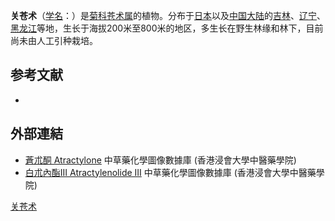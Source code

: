 {{Speciesbox
| name = 关苍术
| status = 
| status_system = 
| image = 
| genus = Atractylodes
| species = japonica
| authority = Koidz. ex Kitam.
}}

'''关苍术'''（[[学名|学名]]：{{lang|la|''Atractylodes japonica''}}）是[[菊科|菊科]][[苍术属|苍术属]]的植物。分布于[[日本|日本]]以及[[中国大陆|中国大陆]]的[[吉林|吉林]]、[[辽宁|辽宁]]、[[黑龙江|黑龙江]]等地，生长于海拔200米至800米的地区，多生长在野生林缘和林下，目前尚未由人工引种栽培。

== 参考文献 ==
<div class="references-small">
* {{cite web| url =http://www.bioinfo.cn/db05/KmzwSpecies.php?action=view&id=4313| title =关苍术| work =《中国高等植物数据库全库》| publisher =中国科学院微生物研究所| author =昆明植物研究所| accessdate =2009-02-24| deadurl =yes| archiveurl =https://web.archive.org/web/20160305030543/http://www.bioinfo.cn/db05/KmzwSpecies.php?action=view&id=4313| archivedate =2016-03-05}}
</div>

==外部連結==
* [http://libproject.hkbu.edu.hk/was40/detail?channelid=22253&lang=cht&searchword=code=P00459 蒼朮酮 Atractylone] {{Wayback|url=http://libproject.hkbu.edu.hk/was40/detail?channelid=22253&lang=cht&searchword=code=P00459 |date=20160304103119 }} 中草藥化學圖像數據庫 (香港浸會大學中醫藥學院) {{zh}}{{en}}
* [http://libproject.hkbu.edu.hk/was40/detail?channelid=22253&lang=cht&searchword=code=P00005 白朮內酯III Atractylenolide III] {{Wayback|url=http://libproject.hkbu.edu.hk/was40/detail?channelid=22253&lang=cht&searchword=code=P00005 |date=20160304091453 }} 中草藥化學圖像數據庫 (香港浸會大學中醫藥學院) {{zh}}{{en}}
{{Taxonbar|from=Q10893998}}

[[Category:苍术属|关苍术]]


{{植物小作品}}